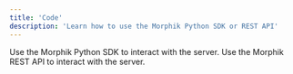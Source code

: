 ```yaml
---
title: 'Code'
description: 'Learn how to use the Morphik Python SDK or REST API'
---
```


<CardGroup cols={2}>
  <Card icon="python" title="Python SDK" href="/python-sdk/morphik">
    Use the Morphik Python SDK to interact with the server.
  </Card>
  <Card icon="code" title="API Reference" href="/api-reference/getting-started">
    Use the Morphik REST API to interact with the server.
  </Card>
</CardGroup>
